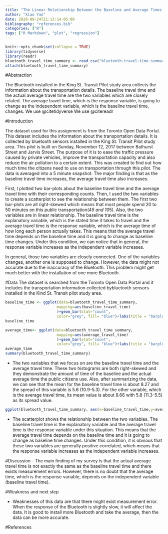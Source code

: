 ```yaml
---
title: "The Linear Relationship Between the Baseline and Average Times Collected By Bluetooth Sensors."
author: "Xiao Yao"
date: 2020-09-24T21:13:14-05:00
bibliography: "references.bib"
categories: ["R"]
tags: ["R Markdown", "plot", "regression"]
---
```


```r
knitr::opts_chunk$set(collapse = TRUE)
library(tidyverse)
library(readr)
bluetooth_travel_time_summary <- read_csv("bluetooth-travel-time-summary.csv")
attach(bluetooth_travel_time_summary)
```
#Abstraction

The Bluetooth installed in the King St. Transit Pilot study area collects the information about the transportation details. The baseline travel time and the actual average travel time are the two variables which are closely related. The average travel time, which is the response variable, is going to change as the independent variable, which is the baseline travel time, changes.
We use @citetidyverse
We use @citereadr

#Introduction
  
  The dataset used for this assignment is from the Toronto Open Data Portal. This dataset includes the information about the transportation details. It is collected by bluetooth sensors installed in the King St. Transit Pilot study area. This pilot is built on Sunday, November 12, 2017 between Bathurst Street and Jarvis Street. The purpose of it is to ease the traffic pressure caused by private vehicles, improve the transportation capacity and also reduce the air pollution to a certain extent. This was created to find out how much time the citizens need to use on transportation through this pilot. The data is averaged into a 5 minute snapshot. The major finding is that as the baseline travel time increases, the average travel time also increases.

  First, I plotted two bar-plots about the baseline travel time and the average travel time with their corresponding counts. Then, I used the two variables to create a scatterplot to see the relationship between them. The first two bar-plots are all right-skewed which means that most people spend 20 to 50 minutes on this public transportation(4*5 and 10*5). Also, the two variables are in linear relationship. The baseline travel time is the explanatory variable, which is the stated time it takes to travel and the average travel time is the response variable, which is the average time of how long each person actually takes. This means that the average travel time depends on the baseline time and it is going to change as baseline time changes. Under this condition, we can notice that in general, the response variable increases as the independent variable increases.

  In general, those two variables are closely connected. One of the variables changes, another one is supposed to change. However, the data might not accurate due to the inaccuracy of the Bluetooth. This problem might get much better with the installation of one more Bluetooth.
  

#Data
The dataset is searched from the Toronto Open Data Portal and it includes the transportation information collected bybluetooth sensors installed in the Kind St. Transit pilot study area. 
```r
baseline_time <- ggplot(data=bluetooth_travel_time_summary, 
                       mapping=aes(baseline_travel_time)
                       )+geom_bar(stat="count",
                       color="grey", fill= "blue")+labs(title = "barplot_of_baseline_travel_time")
baseline_time

average_time<- ggplot(data=bluetooth_travel_time_summary, 
                       mapping=aes(average_travel_time)
                       )+geom_bar(stat="count",
                       color="grey", fill= "blue")+labs(title = "barplot_of_average_travel_time")
average_time
summary(bluetooth_travel_time_summary)
```
- The two variables that we focus on are the baseline travel time and the average travel time. These two histograms are both right-skewed and they demonstrate the amount of time of the baseline and the actual average time the public citizens use. Also, after summarizing the data, we can see that the mean for the baseline travel time is about 8.27 and the spread of this variable is 5.6 (10.9-5.3). For the other variable, which is the average travel time, its mean value is about 8.66 with 5.8 (11.3-5.5) as its spread value.

```r
ggplot(bluetooth_travel_time_summary, aes(x=baseline_travel_time,y=average_travel_time))+geom_point()+ labs(title="Scatterplot_of_heightandforearm_3301")

```
- The scatterplot shows the relationship between the two variables. The baseline travel time is the explanatory variable and the average travel time is the response variable under this situation. This means that the average travel time depends on the baseline time and it is going to change as baseline time changes. Under this condition, it is obvious that these two variables are generally positive correlated, which means that the response variable increases as the independent variable increases.


#Discussion
- The main finding of my survey is that the actual average travel time is not exactly the same as the baseline travel time and there exists measurement errors. However, there is no doubt that the average time, which is the response variable, depends on the independent variable (baseline travel time).


#Weakness and next step

- Weaknesses of this data are that there might exist measurement error. When the response of the Bluetooth is slightly slow, it will affect the data. It is good to install more Bluetooth and take the average, then the data can be more accurate.


#References





  


